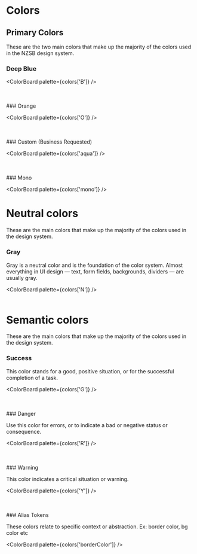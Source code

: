 

<Meta title='Styles/Colors' />

# Colors

## Primary Colors

These are the two main colors that make up the majority of the colors used in the NZSB design system.

### Deep Blue

<ColorBoard palette={colors['B']} />

<br />
<br />
### Orange

<ColorBoard palette={colors['O']} />

<br />
<br />
### Custom (Business Requested)

<ColorBoard palette={colors['aqua']} />

<br />
<br />
### Mono

<ColorBoard palette={colors['mono']} />

# Neutral colors

These are the main colors that make up the majority of the colors used in the design system.

### Gray

Gray is a neutral color and is the foundation of the color system. Almost everything in UI design — text, form fields, backgrounds, dividers — are usually gray.

<ColorBoard palette={colors['N']} />
<br />
<br />

# Semantic colors

These are the main colors that make up the majority of the colors used in the design system.

### Success

This color stands for a good, positive situation, or for the successful completion of a task.

<ColorBoard palette={colors['G']} />

<br />
<br />
### Danger

Use this color for errors, or to indicate a bad or negative status or consequence.

<ColorBoard palette={colors['R']} />

<br />
<br />
### Warning

This color indicates a critical situation or warning.

<ColorBoard palette={colors['Y']} />

<br />
<br />
### Alias Tokens

These colors relate to specific context or abstraction. Ex: border color, bg color etc

<ColorBoard palette={colors['borderColor']} />
